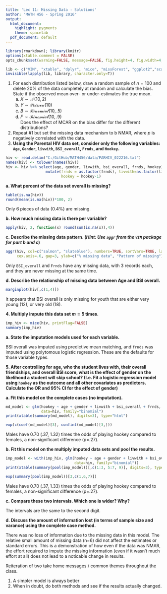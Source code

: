 ```yaml
---
title: 'Lec 11: Missing Data - Solutions'
author: "MATH 456 - Spring 2016"
output:
  html_document:
    highlight: pygments
    theme: spacelab
  pdf_document: default
---
```

```r
library(rmarkdown); library(knitr)
options(xtable.comment = FALSE)
opts_chunk$set(warning=FALSE, message=FALSE, fig.height=4, fig.width=4, fig.align='center') 
```

```r
lib <- c("VIM", "xtable", "dplyr", "mice", "missForest", "ggplot2","scales", "lattice")
invisible(lapply(lib, library, character.only=T))
```
1. For each distribution listed below, draw a random sample of $n=100$
   and delete 20% of the data completely at random and calculate the bias. 
   State if the observed mean over- or under-estimates the true mean.
    a. $X \sim \mathcal{N}(10,2)$
    b. $Y \sim \mathcal{Poisson}(10)$
    c. $B \sim \mathcal{Binomial}(10, .5)$
    d. $F \sim \mathcal{Binomial}(10, .9)$  
   Does the effect of MCAR on the bias differ for the different distributions? 
2. Repeat #1 but set the missing data mechanism to b NMAR, where $p$ is 
   negatively correlated with the data. 
3. **Using the Parental HIV data set, consider only the following variables:
    `Age`, `Gender`, `livwith`, `BSI_overall`, `Frnds`, and `Hookey`.**
```r
hiv <- read.delim("C:/GitHub/MATH456/data/PARHIV_022216.txt")
names(hiv) <- tolower(names(hiv))
hiv <- hiv %>% select(age, gender, livwith, bsi_overall, frnds, hookey) %>%
                  mutate(frnds = as.factor(frnds), livwith=as.factor(livwith), 
                         hookey = hookey-1)
```
**a. What percent of the data set overall is missing?**
```r
table(is.na(hiv))
round(mean(is.na(hiv))*100, 2)
```
Only 6 pieces of data (0.4%) are missing. 
    
**b. How much missing data is there per variable?**
```r
apply(hiv, 2, function(x) round(sum(is.na(x)),4))
```

**c. Describe the missing data pattern. (_Hint: Use `aggr` from the `VIM` package for part b and c_)**  
```r
aggr(hiv, col=c("salmon", "slateblue"), numbers=TRUE, sortVars=TRUE, labels=names(hiv), 
     cex.axis=.6, gap=3, ylab=c("% missing data", "Pattern of missing"))
```
  Only `BSI_overall` and `Frnds` have any missing data, with 3 records each, and 
  they are never missing at the same time. 
    
**d. Describe the relationship of missing data between Age and BSI overall.**
```r
marginplot(hiv[,c(1,4)])
```
It appears that BSI overall is only missing for youth that are either very young (12), 
  or very old (18). 
    
**4. Multiply impute this data set $m=5$ times.**
```r
imp_hiv <- mice(hiv, printFlag=FALSE)
summary(imp_hiv)
```
**a. State the imputation models used for each variable.**  

BSI overall was imputed using predictive mean matching, and `frnds` was
imputed using polytomous logistic regression. These are the defaults for those variable types. 

**5. After controlling for age, who the student lives with, their overall friendships, and
   overall BSI score, what is the effect of gender on the likelihood a student will skip
   school? (I.e. Fit a logistic regression model using `hookey` as the outcome and 
   all other covariates as predictors. Calculate the OR and 95% CI for the effect of gender)**
   
**a. Fit this model on the complete cases (no imputation).**
```r
md_model <- glm(hookey ~ age + gender + livwith + bsi_overall + frnds, 
                data=hiv, family="binomial")
print(xtable(summary(md_model), digits=3), type="html")
```
```r
exp(c(coef(md_model)[3], confint(md_model)[3,]))
```
Males have 0.70 (.37, 1.32) times the odds of playing hookey compared to females,
a non-significant difference (p=.27).

**b. Fit this model on the multiply imputed data sets and pool the results.**
```r
imp_model <- with(imp_hiv, glm(hookey ~ age + gender + livwith + bsi_overall + frnds, 
                               data=hiv, family="binomial"))
print(xtable(summary(pool(imp_model))[,c(1:3, 5:7, 9)], digits=3), type="html")
```
```r
exp(summary(pool(imp_model))[3,c(1,6,7)])
```
Males have 0.70 (.37, 1.33) times the odds of playing hookey compared to females, 
a non-significant difference (p=.27). 

**c. Compare these two intervals. Which one is wider? Why?**

The intervals are the same to the second digit. 


**d. Discuss the amount of information lost (in terms of sample size and varance) using the complete case method.**
   
There was no loss of information due to the missing data in this model.
The relative small amount of missing data (n=6) did not affect the estimates or
standard errors. This is a demonstration of how even if the data was NMAR,
the effort required to impute the missing information (even if it wasn't 
much effort at all) does not lead to a noticable change in results. 

Reiteration of two take home messages / common themes throughout the class. 

1. A simpler model is always better
2. When in doubt, do both methods and see if the results actually changed. 

   
         
